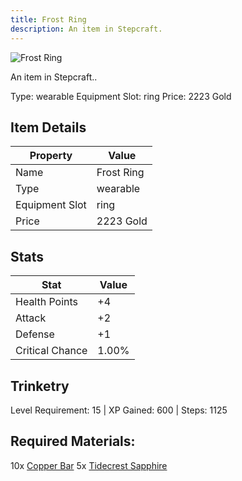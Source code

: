 ```yaml
---
title: Frost Ring
description: An item in Stepcraft.
---
```


<div className="flex items-start gap-6 mb-8">
  <div className="flex-shrink-0">
    <img src="/assets/resources/trinketry/rings/frost_ring.png" alt="Frost Ring" className="w-24 h-24 border rounded-lg" />
  </div>
  <div className="flex-1">
    <div className="space-y-2">
      <p className="text-lg text-muted-foreground">An item in Stepcraft..</p>
      <div className="flex flex-wrap gap-4 text-sm">
        <span className="px-2 py-1 bg-green-100 dark:bg-green-900 rounded-md">
          Type: wearable
        </span>
        <span className="px-2 py-1 bg-purple-100 dark:bg-purple-900 rounded-md">
          Equipment Slot: ring
        </span>
        <span className="px-2 py-1 bg-yellow-100 dark:bg-yellow-900 rounded-md">
          Price: 2223 Gold
        </span>
      </div>
    </div>
  </div>
</div>

## Item Details
| Property | Value |
|----------|-------|
| Name | Frost Ring |
| Type | wearable |
| Equipment Slot | ring |
| Price | 2223 Gold |

## Stats
| Stat | Value |
|------|-------|
| Health Points | +4 |
| Attack | +2 |
| Defense | +1 |
| Critical Chance | 1.00% |

## Trinketry
Level Requirement: 15 | XP Gained: 600 | Steps: 1125

## Required Materials:
10x [Copper Bar](/docs/resources/individual/copper_bar)
5x [Tidecrest Sapphire](/docs/resources/individual/tidecrest_sapphire)

